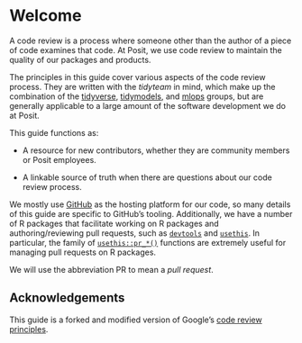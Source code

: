 # Welcome {.unnumbered}

A code review is a process where someone other than the author of a piece of code examines that code.
At Posit, we use code review to maintain the quality of our packages and products.

The principles in this guide cover various aspects of the code review process.
They are written with the *tidyteam* in mind, which make up the combination of the [tidyverse](https://www.tidyverse.org/), [tidymodels](https://www.tidymodels.org/), and [mlops](https://vetiver.rstudio.com/) groups, but are generally applicable to a large amount of the software development we do at Posit.

This guide functions as:

-   A resource for new contributors, whether they are community members or Posit employees.

-   A linkable source of truth when there are questions about our code review process.

We mostly use [GitHub](https://github.com/) as the hosting platform for our code, so many details of this guide are specific to GitHub's tooling.
Additionally, we have a number of R packages that facilitate working on R packages and authoring/reviewing pull requests, such as [`devtools`](https://devtools.r-lib.org/) and [`usethis`](https://usethis.r-lib.org/).
In particular, the family of [`usethis::pr_*()`](https://usethis.r-lib.org/articles/pr-functions.html) functions are extremely useful for managing pull requests on R packages.

We will use the abbreviation PR to mean a *pull request*.

## Acknowledgements

This guide is a forked and modified version of Google's [code review principles](https://google.github.io/eng-practices/review/).

